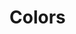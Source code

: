 
<Meta title="Style Guide/Colors" />

# Colors

<ColorPalette>
  <ColorItem title="theme-color-primary" subtitle="Primary" colors={{ primary: '#005ea2' }} />
  <ColorItem title="theme-color-secondary" subtitle="Secondary" colors={{ secondary: '#d83933' }} />
  <ColorItem
    title="theme-color-base"
    subtitle="Base"
    colors={{
      white: '#ffffff',
      'base-lightest': '#f0f0f0',
      'base-lighter': '#dfe1e2',
      'base-light': '#a9aeb1',
      base: '#71767a',
      'base-dark': '#565c65',
      'base-darker': '#3d4551',
      'base-darkest': '#1b1b1b',
      Black: '#000000',
    }}
  />
</ColorPalette>
